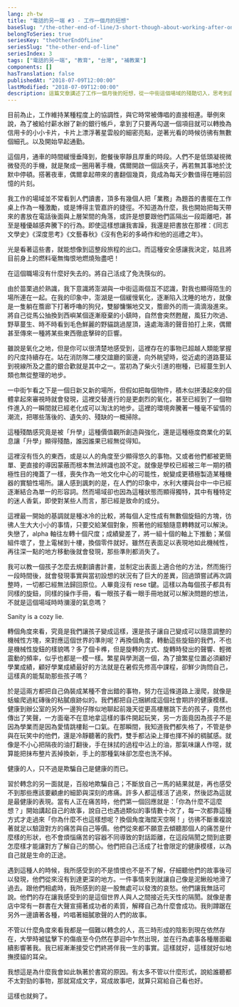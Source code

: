 ```yaml
---
lang: zh-tw
title: "電話的另一端 #3 - 工作一個月的短想"
baseSlug: "/the-other-end-of-line/3-short-though-about-working-after-one-month"
belongToSeries: true
seriesKey: "theOtherEndOfLine"
seriesSlug: "the-other-end-of-line"
seriesIndex: 3
tags: ["電話的另一端", "教育", "台灣", "補教業"]
components: []
hasTranslation: false
publishedAt: "2018-07-09T12:00:00"
lastModified: "2018-07-09T12:00:00"
description: 這篇文章講述了工作一個月後的短想，從一中街這個場域的殘酷切入，思考到底是什麼導致了這件事，又是什麼蘊釀出了「升學」本身的殘酷氛圍。於最終回歸自身，思考我到底在追尋什麼？
---
```


目前為止，工作維持某種程度上的協調性，與它時常被傳唱的直接相連。舉例來說，為了被給付薪水辦了新的銀行帳戶，拿到了只要再勾選一個項目就可以轉換為信用卡的小小卡片，卡片上漂浮著星雲般的細密亮點，逆著光看的時候彷彿有無數個細孔。以及開始早起通勤。

這個月，通車的時間緩慢垂降到，飽餐後寧靜且厚重的時段。人們不是低頭凝視微微發亮的手機，就是聚成一圈用著手機，偶爾開啟一個話夾子，再若無其事地於沈默中停頓。搭著夜車，偶爾拿起帶來的書翻個幾頁，竟成為每天少數值得在睡前回憶的片刻。

我工作的場域並不常看到人們讀書，頂多有幾個人把「業務」為題首的書擺在工作桌上作為一種激勵，或是博得主管嘉許的捷徑。不知道為什麼，我也開始把每天帶來的書放在電話後面與上層架間的角落，或許是想要跟他們區隔出一段距離吧，甚至是種優越感奔騰下的行為。即使這樣想讓我害躁，我還是把書放在那裡：《同志文學史》《深度思考》《文藝春秋》《沒有色彩的多崎作和他的巡禮之年》。

光是看著這些書，就能想像到這整段旅程的出口。而這種安全感讓我決定，姑且將目前身上的燃料毫無悔恨地燃燒殆盡吧！

在這個職場沒有什麼好失去的。將自己活成了免洗筷似的。

由於苗栗過於熟識，我下意識將澎湖與一中街這兩個互不認識，對我也顯得陌生的場所連在一起。在我的印象中，澎湖是一個緩慢氧化，逐漸陷入沈睡的地方，就像是一隻躺在簷廊下打著呼嚕的狗兒，雙腳慵懶地交叉，簷廊外的雨一滴滴潑進來。將自己從馬公抽換到西嶼某個逐漸廢棄的小鎮時，自然會突然甦醒，風狂力吹過、野草蔓生、時不時看到毛色鮮麗的野貓跳過屋頂，遠處海濤的聲音拍打上來，偶爾甚至傳來一種將某些東西徹底擊碎的巨響。

雖說是氧化之地，但是你可以很清楚地感受到，這裡存在的事物已超越人類能掌握的尺度持續存在。站在消防隊二樓交誼廳的窗邊，向外眺望時，從近處的道路蔓延到視線所及之盡的銀合歡就是其中之一。當初為了柴火引進的樹種，已經蔓生到人類也無從整理的地步。

一中街乍看之下是一個日新又新的場所，但假如把每個物件，積木似拼湊起來的個體拿起來審視時就會發現，這裡交替進行的是更劇烈的氧化，甚至已經到了一個物件進入的一瞬間就已經老化成可以淘汰的地步。這裡的環境奔騰著一種毫不留情的潮流，把哪些落後的、遺失的、殘缺的一概掃除。

這種殘酷感究竟是被「升學」這種價值觀所創造與強化，還是這種極度商業化的氣息讓「升學」顯得殘酷，誰因誰果已經無從得知。

這裡沒有恆久的東西，或是以人的角度至少顯得悠久的事物。又或者他們都被更簡單、更直接的導因蒙蔽而根本無法辨識也說不定。就像是學校已經被三年一期的積極性目的掩蓋了一樣，喪失作為一地文化中心的可能性，蛻變成更積極製造某種機器的實驗性場所。讓人感到諷刺的是，在人們的印象中，水利大樓與台中一中已經逐漸結合為單一的形容詞。然而場域卻也因為這種狀態而顯得獨特，其中有種特定的迷人香氣，即使對某些人而言，那已經是致命的成分。

這裡最一開始的基調就是種冰冷的比較，將每個人定性成有無數個旋鈕的方塊，彷彿人生大大小小的事情，只要交給某個對象，照著他的經驗隨意轉轉就可以解決。失戀了，alpha 軸往左轉十個尺度；成績變差了，將一組十個的軸上下推動；某個組件壞了，登上電梯到十樓，換個零件就好。雖然在表面足以表現地如此機械性，再往深一點的地方移動後就會發現，那些準則都消失了。

我可以教一個孩子怎麼去規劃讀書計畫，並制定出表面上適合他的方法，然而施行一段時間後，就會發現事實與當初設想的狀況有了巨大的差異，回過頭嘗試再次調整時，一切都已經無法歸回原位。人畢竟沒有 rese t鍵。這樣以為每個孩子都具有同樣的旋鈕，同樣的操作手冊，看一眼孩子看一眼手冊地就可以解決問題的想法，不就是這個場域時時瀰漫的氣息嗎？

Sanity is a cozy lie.

轉個角度來看，究竟是我們讓孩子變成這樣，還是孩子讓自己變成可以隨意調整的機械性方塊，來對應這個世界的準則呢？再換個角度，轉動這些旋鈕的我們，不也是機械性旋鈕的樣貌嗎？多了個卡榫，但是旋轉的方式、旋轉時發出的聲響、輕微震動的頻率，似乎也都是一模一樣。繁星與學測選一個，為了搶繁星位置必須顧好學業成績，顧好學業成績最好的方法就是在暑假先修高中課程，卻鮮少詢問自己，這樣真的能幫助那些孩子嗎？

於是這兩方都把自己偽裝成某種不會出錯的事物，努力在這條道路上漫爬，就像是蛞蝓爬過紅磚後的粘膩痕跡似的。我們都把自己捆綁成這個社會期許的健康模樣。健康到辦公室的另外一邊狗仔隊似地聊起前幾天從更高樓層跳下去的孩子，竟然也傳出了笑聲，一方面毫不在意地拿這樣的事件開起玩笑，另一方面竟因為孩子不是因為學業而是因為愛情跳樓鬆一口氣。在那瞬間，我知道我們都失格了，不管是參與在玩笑中的他們，還是冷靜聽著的我們，雙手都沾染上揮也揮不掉的稠膩感。就像是不小心把隔夜的油打翻後，手在抹拭的過程中沾上的油，那氣味讓人作噁，就算能把抹布整片丟掉換新，手上的那種氣味卻怎麼也洗不掉。

健康的人，只不過是欺騙自己是健康的而已。

習於轉念的另一面就是，百般地欺騙自己；不斷放自己一馬的結果就是，再也感受不到那些應該要顧慮的細節與深刻的疼痛。許多人都這樣活了過來，然後認為這就是最健康的表現。當有人正在痛苦時，他們第一個回應就是：「你為什麼不這麼想？」開始講起自己的故事，說自己也遇過類似的事情數十次了，每一次都靠這種方式才走過來「你為什麼不也這樣想呢？換個角度海闊天空啊！」彷彿不斷重複說著就足以驗證對方的痛苦與自己等價。他們從來都不願意去傾聽那個人的痛苦是什麼樣的形狀，也不會煩惱痛苦的容器不同導致的對話距離，在這段隔閡之間到底要怎麼樣才能讓對方了解自己的關心。他們把自己活成了社會限定的健康模樣，以為自己就是生命的正途。

遇到這種人的時候，我所感受到的不是憤恨也不是不了解，仔細聽他們的故事後可以發現，他們從來沒有到達更深的地方。一件事情來到就讓自己像是泥鰍般地滑了過去。跟他們相處時，我所感到的是一股無處可以發洩的哀愁。他們讓我無話可說。他們的存在讓我感受到的是這個世界人與人之間接近先天性的隔閡。就像是書店中常有一群書在大聲宣揚著成功者的素質，解釋自己為什麼會成功。我則蹲踞在另外一邊讀著各種，吟唱著細膩歌聲的人們的故事。

不管以什麼角度來看我都是一個難以轉念的人，高三時形成的陰影到現在依然存在，大學時被猛擊下的傷痕至今仍然在夢迴中乍然出現，並在行為處事各種層面繼續影響著我。我已經漸漸接受它們終將伴我一生的事實。這樣就好，這樣就好似地撫摸貓的耳朵。

我想這是為什麼我會如此執著於書寫的原因。有太多不管以什麼形式，說給誰聽都不太對勁的事物，那就寫成文字，寫成故事吧，就算只寫給自己看也好。

這樣也就夠了。
